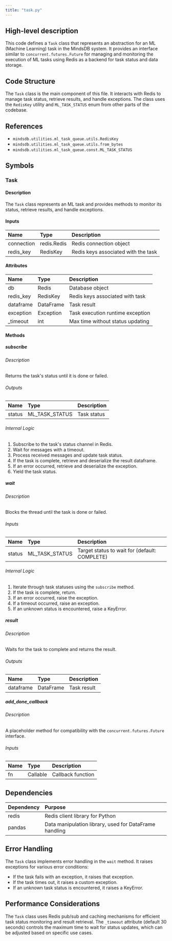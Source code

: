 ```yaml
---
title: "task.py"
---
```


## High-level description
This code defines a `Task` class that represents an abstraction for an ML (Machine Learning) task in the MindsDB system. It provides an interface similar to `concurrent.futures.Future` for managing and monitoring the execution of ML tasks using Redis as a backend for task status and data storage.

## Code Structure
The `Task` class is the main component of this file. It interacts with Redis to manage task status, retrieve results, and handle exceptions. The class uses the `RedisKey` utility and `ML_TASK_STATUS` enum from other parts of the codebase.

## References
- `mindsdb.utilities.ml_task_queue.utils.RedisKey`
- `mindsdb.utilities.ml_task_queue.utils.from_bytes`
- `mindsdb.utilities.ml_task_queue.const.ML_TASK_STATUS`

## Symbols

### Task
#### Description
The `Task` class represents an ML task and provides methods to monitor its status, retrieve results, and handle exceptions.

#### Inputs
| Name | Type | Description |
|:-----|:-----|:------------|
| connection | redis.Redis | Redis connection object |
| redis_key | RedisKey | Redis keys associated with the task |

#### Attributes
| Name | Type | Description |
|:-----|:-----|:------------|
| db | Redis | Database object |
| redis_key | RedisKey | Redis keys associated with task |
| dataframe | DataFrame | Task result |
| exception | Exception | Task execution runtime exception |
| _timeout | int | Max time without status updating |

#### Methods

##### subscribe
###### Description
Returns the task's status until it is done or failed.

###### Outputs
| Name | Type | Description |
|:-----|:-----|:------------|
| status | ML_TASK_STATUS | Task status |

###### Internal Logic
1. Subscribe to the task's status channel in Redis.
2. Wait for messages with a timeout.
3. Process received messages and update task status.
4. If the task is complete, retrieve and deserialize the result dataframe.
5. If an error occurred, retrieve and deserialize the exception.
6. Yield the task status.

##### wait
###### Description
Blocks the thread until the task is done or failed.

###### Inputs
| Name | Type | Description |
|:-----|:-----|:------------|
| status | ML_TASK_STATUS | Target status to wait for (default: COMPLETE) |

###### Internal Logic
1. Iterate through task statuses using the `subscribe` method.
2. If the task is complete, return.
3. If an error occurred, raise the exception.
4. If a timeout occurred, raise an exception.
5. If an unknown status is encountered, raise a KeyError.

##### result
###### Description
Waits for the task to complete and returns the result.

###### Outputs
| Name | Type | Description |
|:-----|:-----|:------------|
| dataframe | DataFrame | Task result |

##### add_done_callback
###### Description
A placeholder method for compatibility with the `concurrent.futures.Future` interface.

###### Inputs
| Name | Type | Description |
|:-----|:-----|:------------|
| fn | Callable | Callback function |

## Dependencies
| Dependency | Purpose |
|:-----------|:--------|
| redis | Redis client library for Python |
| pandas | Data manipulation library, used for DataFrame handling |

## Error Handling
The `Task` class implements error handling in the `wait` method. It raises exceptions for various error conditions:
- If the task fails with an exception, it raises that exception.
- If the task times out, it raises a custom exception.
- If an unknown task status is encountered, it raises a KeyError.

## Performance Considerations
The `Task` class uses Redis pub/sub and caching mechanisms for efficient task status monitoring and result retrieval. The `_timeout` attribute (default 30 seconds) controls the maximum time to wait for status updates, which can be adjusted based on specific use cases.